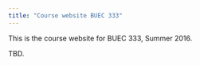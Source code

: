 ```yaml
---
title: "Course website BUEC 333"
---
```


This is the course website for BUEC 333, Summer 2016.

TBD.
